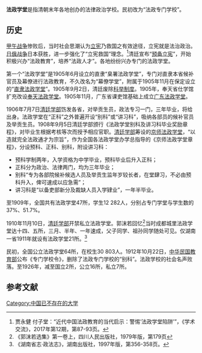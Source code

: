 '''法政学堂'''是指清朝末年各地创办的法律政治学校。民初改为“法政专门学校”。
==历史==
[[甲午战争|甲午战争]]惨败后，当时社会思潮认为[[立宪|立宪]]乃救国之有效途径，立宪就是法治政治。[[日俄战争|日俄战争]]日本获胜，进一步强化了“立宪救国”理念。<ref>贾永健 付子堂：“近代中国法政教育的当代启示：警惕‘法政学堂陷阱’”，《学术交流》，2017年第12期，第87-93页。</ref>清廷宣布“[[预备立宪|预备立宪]]”，开始积极兴办“法政教育”，培养“法政人才”。各地纷纷兴办专门的法政学堂。

第一个“法政学堂”是1905年6月设立的直隶“臬署法政学堂”，专门对直隶本省候补官员及幕僚进行法政教育，不久改名为“幕僚学堂”，附属于1905年11月在保定设立的“[[直隶法政学堂|直隶法政学堂]]”。1905年9月2日，清廷废除[[科举制度|科举制度]]。1905年，奉天省仕学馆扩充改设[[奉天法政学堂|奉天法政学堂]]。1905年11月，广东省课吏馆基础上成立[[广东法政学堂|广东法政学堂]]。

1906年7月7日[[清学部|清廷学部]]饬发各省，对举贡生员，政法专习一门，三年毕业，将给出身。法政学堂在“正科”之外普遍开设“别科”或“讲习科”，吸纳各部员的候补官员及举贡生员。1908年9月5日清廷学部颁行《法政学堂别科及讲习科毕业奖励章程》，对毕业生根据考核等次而授予相应官职。[[清学部|清廷学部]]筹设的[[京师法政学堂|京师法政学堂]]，“以造就完全法政通才为宗旨”，作为全国各法政学堂办学总指导的《京师法政学堂章程》，分设预科、正科、别科，附设讲习科：
* 预科学制两年，入学资格为中学毕业，预科毕业后升入正科；
* 正科分为政治、法律两门，均为三年毕业；
* 别科“专为各部院候补候选人员及举贡生监年岁较长者，在堂肆习，不必由预科升入，俾可速成以应急需”；
* 讲习科是“以备吏部新分及裁缺人员入学肄业”，一年半毕业。

至1909年，全国共有法政学堂47所，学生12 282人，分别占专门学堂与学生数的37%、51.7%。

1910年11月10日，[[清学部|清廷学部]]开禁私立法政学堂。郭沫若回忆<ref>《郭沫若选集》第一卷上，四川人民出版社，1979年版，第179页</ref>当时成都城里法政学堂达十四、五所，三月、半年、一年速成，父子同学、祖孙同学随处可见。仅湖南一省1911年就设有法政学堂21所。<ref>《湖南省志·政法志》，湖南出版社，1997年版，第356-358页。</ref>

民初，全国公立法政学堂64所，在校生30 803人。1912年10月22日，[[中华民国教育部|中华民国教育部]]公布《专门学校令》，删除了法政专门学校的“别科”。法政学校的社会名声败落。至1926年，减至国立2所，公立16所，私立7所。

==参考文献==
<references/>
{{清末法政学堂}}
[[Category:中国已不存在的大学|Category:中国已不存在的大学]]